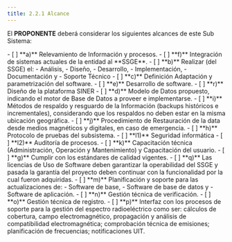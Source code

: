 ```yaml
---
title: 2.2.1 Alcance
---
```



El **PROPONENTE** deberá considerar los siguientes alcances de este Sub Sistema:

<CardGrid>
  <Card title="Modelado del Negocio" icon="pencil">
    - [ ] **a)** Relevamiento de Información y procesos.
  </Card>
  <Card title="Interoperabilidad" icon="seti:julia">
    - [ ] **f)** Integración de sistemas actuales de la entidad al **SSGE**.
  </Card>
  <Card title="Proceso del Software" icon="seti:html">
    - [ ] **b)** Realizar (del SSGE) el:
      - Análisis, 
      - Diseño, 
      - Desarrollo, 
      - Implementación,
      - Documentación y 
      - Soporte Técnico
    - [ ] **c)** Definición Adaptación y parametrización del software.
    - [ ] **e)** Desarrollo de software.
    - [ ] **r)** Diseño de la plataforma SINER
  </Card>
  
  <Card title="Datos" icon="seti:db">
    - [ ] **d)** Modelo de Datos propuesto, indicando el motor de Base de Datos a proveer
    e implementarse.
    - [ ] **i)** Métodos de respaldo y resguardo de la Información (backups históricos e
    incrementales), considerando que los respaldos no deben estar en la misma ubicación
    geográfica.
    - [ ] **j)** Procedimiento de Restauración de la data desde medios magnéticos y digitales,
    en caso de emergencia.
  </Card>
  
  <Card title="Testing" icon="approve-check-circle"> 
    - [ ] **h)** Protocolo de pruebas del subsistema. 
  </Card>
  <Card title="Seguridad y Auditoría" icon="seti:lock"> 
    - [ ] **l1)** Seguridad informática
    - [ ] **l2)** Auditoría de procesos. 
  </Card>
  <Card title="Capacitación" icon="open-book">
    - [ ] **k)** Capacitación técnica (Administración, Operación y Mantenimiento) y Capacitación del usuario.
  </Card>
  <Card title="Calidad y Funcionamiento" icon="puzzle"> 
    - [ ] **g)** Cumplir con los estándares de calidad vigentes.
    - [ ] **q)** Las licencias de Uso de Software deben garantizar la operabilidad del SSGE y pasada la garantía del proyecto deben continuar con la funcionalidad por la cual fueron adquiridas.
  </Card>
  <Card title="Actualizaciones" icon="seti:git">
    - [ ] **m)** Planificación y soporte para las actualizaciones de:
      - Software de base,
      - Software de base de datos y 
      - Software de aplicación.
  </Card>
  <Card title="Gestión Técnica" icon="seti:bicep"> 
    - [ ] **n)** Gestión técnica de verificación. 
    - [ ] **o)** Gestión técnica de registro.
    - [ ] **p)** Interfaz con los procesos de soporte para la gestión del espectro radioeléctrico
    como ser: cálculos de cobertura, campo electromagnético, propagación y análisis
    de compatibilidad electromagnética; comprobación técnica de emisiones; planificación
    de frecuencias; notificaciones UIT.
  </Card>
</CardGrid>
